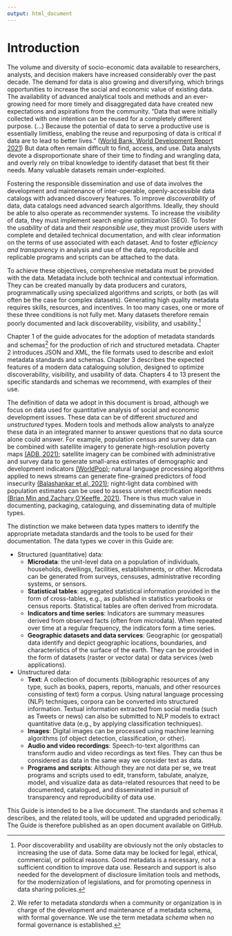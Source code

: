 ---
output: html_document
---

# Introduction {-}

The volume and diversity of socio-economic data available to researchers, analysts, and decision makers have increased considerably over the past decade. The demand for data is also growing and diversifying, which brings opportunities to increase the social and economic value of existing data. The availability of advanced analytical tools and methods and an ever-growing need for more timely and disaggregated data have created new expectations and aspirations from the community. "Data that were initially collected with one intention can be reused for a completely different purpose. (…) Because the potential of data to serve a productive use is essentially limitless, enabling the reuse and repurposing of data is critical if data are to lead to better lives.” ([World Bank, World Development Report 2021](https://www.worldbank.org/en/publication/wdr2021)) But data often remain difficult to find, access, and use. Data analysts devote a disproportionate share of their time to finding and wrangling data, and overly rely on tribal knowledge to identify dataset that best fit their needs. Many valuable datasets remain under-exploited. 

Fostering the responsible dissemination and use of data involves the development and maintenance of inter-operable, openly-accessible data catalogs with advanced discovery features. To improve *discoverability* of data, data catalogs need advanced search algorithms. Ideally, they should be able to also operate as recommender systems. To increase the *visibility* of data, they must implement search engine optimization (SEO). To foster the *usability* of data and their *responsible use*, they must provide users with complete and detailed technical documentation, and with clear information on the terms of use associated with each dataset. And to foster *efficiency and transparency* in analysis and use of the data, reproducible and replicable programs and scripts can be attached to the data.

To achieve these objectives, comprehensive metadata must be provided with the data. Metadata include both technical and contextual information. They can be created manually by data producers and curators, programmatically using specialized algorithms and scripts, or both (as will often be the case for complex datasets). Generating high quality metadata requires skills, resources, and incentives. In too many cases, one or more of these three conditions is not fully met. Many datasets therefore remain poorly documented and lack discoverability, visibility, and usability.[^1]

Chapter 1 of the guide advocates for the adoption of metadata standards and schemas[^2] for the production of rich and structured metadata. Chapter 2 introduces JSON and XML, the file formats used to describe and exloit metadata standards and schemas. Chapter 3 describes the expected features of a modern data cataloguing solution, designed to optimize discoverability, visibility, and usability of data. Chapters 4 to 13 present the specific standards and schemas we recommend, with examples of their use.

:::note
The definition of data we adopt in this document is broad, although we focus on data used for quantitative analysis of social and economic development issues. These data can be of different *structured* and *unstructured* types. Modern tools and methods allow analysts to analyze these data in an integrated manner to answer questions that no data source alone could answer. For example, population census and survey data can be combined with satellite imagery to generate high-resolution poverty maps [(ADB, 2021)](https://www.adb.org/sites/default/files/publication/695616/mapping-poverty-satellite-imagery-thailand.pdf); satellite imagery can be combined with administrative and survey data to generate small-area estimates of demographic and development indicators [(WorldPop)](https://www.worldpop.org/); natural language processing algorithms applied to news streams can generate fine-grained predictors of food insecurity [(Balashankar et al, 2021)](https://arxiv.org/pdf/2111.15602.pdf); night-light data combined with population estimates can be used to assess unmet electrification needs [(Brian Min and Zachary O’Keeffe, 2021)](http://www-personal.umich.edu/~brianmin/HREA/index.html). There is thus much value in documenting, packaging, cataloguing, and disseminating data of multiple types.

The distinction we make between data types matters to identify the appropriate metadata standards and the tools to be used for their documentation. The data types we cover in this Guide are: 

- Structured (quantitative) data:
  - **Microdata**: the unit-level data on a population of individuals, households, dwellings, facilities, establishments, or other. Microdata can be generated from surveys, censuses, administrative recording systems, or sensors.
  - **Statistical tables**: aggregated statistical information provided in the form of cross-tables, e.g., as published in statistics yearbooks or census reports. Statistical tables are often derived from microdata.
  - **Indicators and time series**: Indicators are summary measures derived from observed facts (often from microdata). When repeated over time at a regular frequency, the indicators form a time series.
   - **Geographic datasets and data services**: Geographic (or geospatial) data identify and depict geographic locations, boundaries, and characteristics of the surface of the earth. They can be provided in the form of datasets (raster or vector data) or data services (web applications).
  
- Unstructured data: 
  - **Text**: A collection of documents (bibliographic resources of any type, such as books, papers, reports, manuals, and other resources consisting of text) form a corpus. Using natural language processing (NLP) techniques, corpora can be converted into structured information. Textual information extracted from social media (such as Tweets or news) can also be submitted to NLP models to extract quantitative data (e.g., by applying classification techniques). 
  - **Images**: Digital images can be processed using machine learning algorithms (of object detection, classification, or other).  
  - **Audio and video recordings**: Speech-to-text algorithms can transform audio and video recordings as text files. They can thus be considered as data in the same way we consider text as data. 
  - **Programs and scripts**: Although they are not data per se, we treat programs and scripts used to edit, transform, tabulate, analyze, model, and visualize data as data-related resources that need to be documented, catalogued, and disseminated in pursuit of transparency and reproducibility of data use.
:::

This Guide is intended to be a live document. The standards and schemas it describes, and the related tools, will be updated and upgraded periodically. The Guide is therefore published as an open document available on GitHub.  

[^1]: Poor discoverability and usability are obviously not the only obstacles to increasing the use of data. Some data may be locked for legal, ethical, commercial, or political reasons. Good metadata is a necessary, not a sufficient condition to improve data use. Research and support is also needed for the development of disclosure limitation tools and methods, for the modernization of legislations, and for promoting openness in data sharing policies.
[^2]: We refer to metadata *standards* when a community or organization is in charge of the development and maintenance of a metadata schema, with formal governance. We use the term metadata *schema* when no formal governance is established.  

